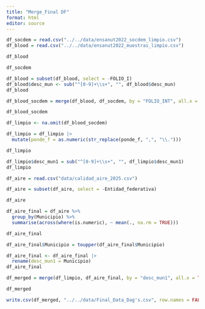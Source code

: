 ```yaml
---
title: "Merge_Final DF"
format: html
editor: source
---
```



```r
df_socdem = read.csv("../../data/ensanut2022_socdem_limpio.csv")
df_blood = read.csv("../../data/ensanut2022_muestras_limpio.csv")
```


```r
df_blood
```


```r
df_socdem
```

```r
df_blood = subset(df_blood, select = -FOLIO_I)
df_blood$desc_mun <- sub("^[0-9]+\\s+", "", df_blood$desc_mun)
df_blood
```

```r
df_blood_socdem = merge(df_blood, df_socdem, by = "FOLIO_INT", all.x = TRUE)
```

```r
df_blood_socdem
```
```r
df_limpio <- na.omit(df_blood_socdem)
```

```r
df_limpio = df_limpio |>
  mutate(ponde_f = as.numeric(str_replace(ponde_f, ",", "\\.")))
```


```r
df_limpio
```


```r
df_limpio$desc_mun1 = sub("^[0-9]+\\s+", "", df_limpio$desc_mun1)
df_limpio
```


```r
df_aire = read.csv("data/calidad_aire_2025.csv")
```

```r
df_aire = subset(df_aire, select = -Entidad_federativa)
```

```r
df_aire
```

```r
df_aire_final = df_aire %>%
  group_by(Municipio) %>%
  summarise(across(where(is.numeric), ~ mean(., na.rm = TRUE)))
```



```r
df_aire_final
```

```r
df_aire_final$Municipio = toupper(df_aire_final$Municipio)
```

```r
df_aire_final <- df_aire_final |> 
  rename(desc_mun1 = Municipio)
df_aire_final
```


```r
df_merged = merge(df_limpio, df_aire_final, by = "desc_mun1", all.x = TRUE)
```

```r
df_merged
```

```r
write.csv(df_merged, "../../data/Final_Data_Dag's.csv", row.names = FALSE)
```




